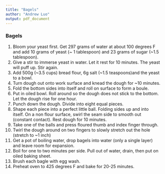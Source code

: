 ```yaml
---
title: "Bagels"
author: "Andrew Luo"
output: pdf_document
---
```

### Bagels
1. Bloom your yeast first. Get 297 grams of water at about 100 degrees F and add 10 grams of yeast (~ 1 tablespoon) and 23 grams of sugar (~1.5 tablespoon).
2. Give a stir to immerse yeast in water. Let it rest for 10 minutes. The yeast will puff up. Stir again.
3. Add 500g (~3.5 cups) bread flour, 6g salt (~1.5 teaspoons)and the yeast to a bowl. 
4. Turn dough out onto work surface and knead the dough for ~10 minutes.
5. Fold the bottom sides into itself and roll on surface to form a boule.
6. Put in oiled bowl. Roll around so the dough does not stick to the bottom. Let the dough rise for one hour.
7. Punch down the dough. Divide into eight equal pieces. 
8. Shape each piece into a perfect little ball. Folding sides up and into itself. On a non flour surface, swirl the seam side to smooth out (constant contact). Rest dough for 10 minutes.
9.  Take one of the balls and press floured thumb and index finger through.
10. Twirl the dough around on two fingers to slowly stretch out the hole (stretch to ~1 inch)
11. Get a pot of boiling water, drop bagels into water (only a single layer) and leave room for expansion.
12. Boil for one to two minutes per side. Pull out of water, drain, then put on oiled baking sheet. 
13. Brush each bagle with egg wash. 
14. Preheat oven to 425 degrees F and bake for 20-25 minutes.
